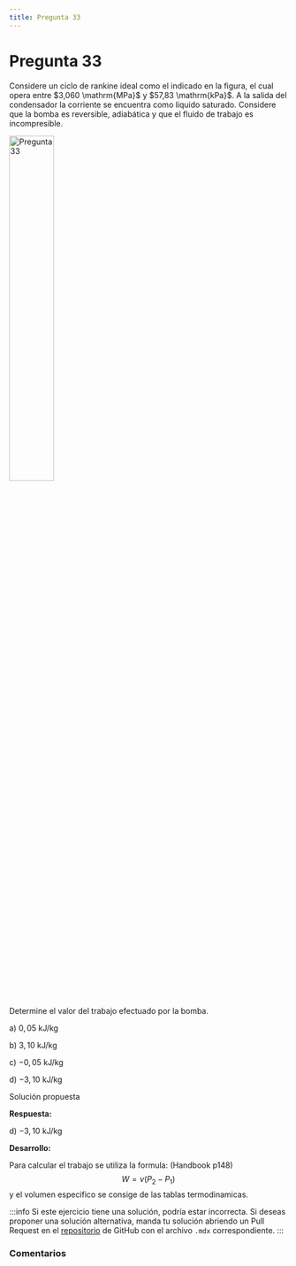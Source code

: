 ```yaml
---
title: Pregunta 33
---
```



# Pregunta 33

<div className="exercise">
Considere un ciclo de rankine ideal como el indicado en la figura, el cual opera entre $3,060 \mathrm{MPa}$ y $57,83 \mathrm{kPa}$. A la salida del condensador la corriente se encuentra como líquido saturado. Considere que la bomba es reversible, adiabática y que el fluido de trabajo es incompresible.

<Image
  src="science/thermodynamics/exercises/2018-2/p33/image.png"
  alt="Pregunta 33"
  width="40%"
/>

Determine el valor del trabajo efectuado por la bomba.

a) $0,05 \mathrm{~kJ} / \mathrm{kg}$

b) $3,10 \mathrm{~kJ} / \mathrm{kg}$

c) $-0,05 \mathrm{~kJ} / \mathrm{kg}$

d) $-3,10 \mathrm{~kJ} / \mathrm{kg}$
</div>

<MDXDetails>
<summary>Solución propuesta</summary>

<div className="exercise">

**Respuesta:**

d) $-3,10 \mathrm{~kJ} / \mathrm{kg}$

**Desarrollo:**

Para calcular el trabajo se utiliza la formula: (Handbook p148)
$$
W = \nu (P_2 - P_1)
$$
y el volumen especifico se consige de las tablas termodinamicas.
</div>

:::info
Si este ejercicio tiene una solución, podría estar incorrecta. Si deseas proponer una solución alternativa, manda tu solución abriendo
un Pull Request en el [repositorio](https://github.com/crow-rojas/apuntes-fundamentals/pulls) de GitHub con el archivo
`.mdx` correspondiente.
:::

</MDXDetails>

### Comentarios

<Disqus
  url="https://crow-rojas.github.io/apuntes-fundamentals/docs/science/thermodynamics/exercises/2018-2/p33"
  identifier="docs/science/thermodynamics/exercises/2018-2/p33"
  title="2018-2 Termodinámica - Pregunta 33"
/>
